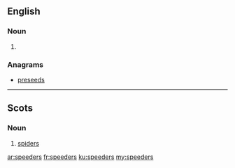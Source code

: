 ==English==

===Noun===
{{head|en}}

# {{plural of|speeder}}

===Anagrams===
* [[preseeds#English|preseeds]]

----

==Scots==

===Noun===
{{head|sco|plural}}

# {{context|South Scots|lang=sco}} [[spiders]]

[[ar:speeders]]
[[fr:speeders]]
[[ku:speeders]]
[[my:speeders]]